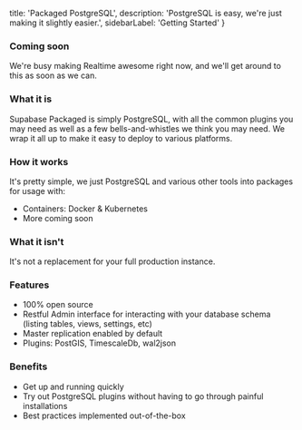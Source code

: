   title: 'Packaged PostgreSQL',
  description: 'PostgreSQL is easy, we\'re just making it slightly easier.',
  sidebarLabel: 'Getting Started'
}

### Coming soon

We're busy making Realtime awesome right now, and we'll get around to this as soon as we can.


### What it is 

Supabase Packaged is simply PostgreSQL, with all the common plugins you may need as well as a few bells-and-whistles we think you may need. 
We wrap it all up to make it easy to deploy to various platforms.

### How it works

It's pretty simple, we just PostgreSQL and various other tools into packages for usage with:

- Containers: Docker & Kubernetes
- More coming soon


### What it isn't 

It's not a replacement for your full production instance.

### Features

- 100% open source
- Restful Admin interface for interacting with your database schema (listing tables, views, settings, etc)
- Master replication enabled by default
- Plugins: PostGIS, TimescaleDb, wal2json 

### Benefits

- Get up and running quickly
- Try out PostgreSQL plugins without having to go through painful installations
- Best practices implemented out-of-the-box